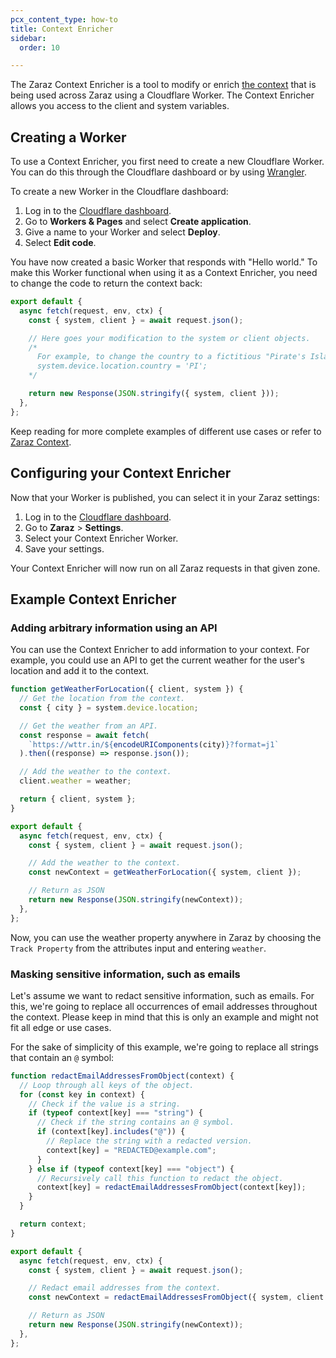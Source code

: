 ```yaml
---
pcx_content_type: how-to
title: Context Enricher
sidebar:
  order: 10

---
```


The Zaraz Context Enricher is a tool to modify or enrich [the context](/zaraz/reference/context/) that is being used across Zaraz using a Cloudflare Worker. The Context Enricher allows you access to the client and system variables.

## Creating a Worker

To use a Context Enricher, you first need to create a new Cloudflare Worker. You can do this through the Cloudflare dashboard or by using [Wrangler](/workers/get-started/guide/).

To create a new Worker in the Cloudflare dashboard:

1. Log in to the [Cloudflare dashboard](https://dash.cloudflare.com/).
2. Go to **Workers & Pages** and select **Create application**.
3. Give a name to your Worker and select **Deploy**.
4. Select **Edit code**.

You have now created a basic Worker that responds with "Hello world." To make this Worker functional when using it as a Context Enricher, you need to change the code to return the context back:

```js
export default {
  async fetch(request, env, ctx) {
    const { system, client } = await request.json();

    // Here goes your modification to the system or client objects.
    /*
      For example, to change the country to a fictitious "Pirate's Island" ("PI"), use:
      system.device.location.country = 'PI';
    */

    return new Response(JSON.stringify({ system, client }));
  },
};
```

Keep reading for more complete examples of different use cases or refer to [Zaraz Context](/zaraz/reference/context/).

## Configuring your Context Enricher

Now that your Worker is published, you can select it in your Zaraz settings:

1. Log in to the [Cloudflare dashboard](https://dash.cloudflare.com/).
2. Go to **Zaraz** > **Settings**.
3. Select your Context Enricher Worker.
4. Save your settings.

Your Context Enricher will now run on all Zaraz requests in that given zone.

## Example Context Enricher

### Adding arbitrary information using an API

You can use the Context Enricher to add information to your context. For example, you could use an API to get the current weather for the user's location and add it to the context.

```js
function getWeatherForLocation({ client, system }) {
  // Get the location from the context.
  const { city } = system.device.location;

  // Get the weather from an API.
  const response = await fetch(
    `https://wttr.in/${encodeURIComponents(city)}?format=j1`
  ).then((response) => response.json());

  // Add the weather to the context.
  client.weather = weather;

  return { client, system };
}

export default {
  async fetch(request, env, ctx) {
    const { system, client } = await request.json();

    // Add the weather to the context.
    const newContext = getWeatherForLocation({ system, client });

    // Return as JSON
    return new Response(JSON.stringify(newContext));
  },
};
```

Now, you can use the weather property anywhere in Zaraz by choosing the `Track Property` from the attributes input and entering `weather`.

### Masking sensitive information, such as emails

Let's assume we want to redact sensitive information, such as emails. For this, we're going to replace all occurrences of email addresses throughout the context. Please keep in mind that this is only an example and might not fit all edge or use cases.

For the sake of simplicity of this example, we're going to replace all strings that contain an `@` symbol:

```js
function redactEmailAddressesFromObject(context) {
  // Loop through all keys of the object.
  for (const key in context) {
    // Check if the value is a string.
    if (typeof context[key] === "string") {
      // Check if the string contains an @ symbol.
      if (context[key].includes("@")) {
        // Replace the string with a redacted version.
        context[key] = "REDACTED@example.com";
      }
    } else if (typeof context[key] === "object") {
      // Recursively call this function to redact the object.
      context[key] = redactEmailAddressesFromObject(context[key]);
    }
  }

  return context;
}

export default {
  async fetch(request, env, ctx) {
    const { system, client } = await request.json();

    // Redact email addresses from the context.
    const newContext = redactEmailAddressesFromObject({ system, client });

    // Return as JSON
    return new Response(JSON.stringify(newContext));
  },
};
```
